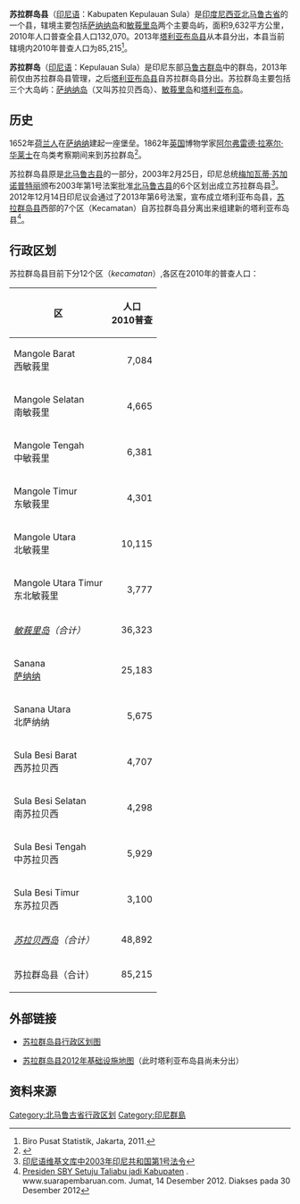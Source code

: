 {{Infobox settlement 
|name                   =  苏拉群岛县
|native_name            =  ''Kabupaten Kepulauan Sula''
|nickname               = 
|motto                  = 
|settlement_type=县<br>Kabupaten
|image_skyline          = 
|imagesize              = 
|image_caption          =
|image_flag             = 
|image_seal             = Lambang Kabupaten Kepulauan Sula.png
|image_shield           = 
|image_map              = Sula Islands Topography.png
|mapsize                = 
|map_caption            = 苏拉群岛
|pushpin_map            =
|pushpin_label_position =
|pushpin_map_caption    =
|pushpin_map1           =
|pushpin_label_position1 = 
|pushpin_map_caption1    =
|subdivision_type       = [[世界政区索引|国家]]
|subdivision_name       = {{flag|Indonesia}}
|subdivision_type1      = [[印度尼西亚行政区划|省]]
|subdivision_name1      = [[北马鲁古省|北马鲁古省]]
|subdivision_type2      = 
|subdivision_name2      = 
|seat_type    = 首府
|seat     = [[萨纳纳|萨纳纳]]
|government_type        = 
|leader_title           = 摄政
|leader_name            = Hendrata Theis
|leader_title1          = 
|leader_name1           = 
|leader_title2          =
|leader_name2           =
|leader_title3          =
|leader_name3           = 
|established_title      =  
|established_date       = 
|established_title2     = 
|established_date2      = 
|established_title3     =  
|established_date3      = 
|area_magnitude         = 
|area_total_km2             = 9,632
|area_total_sq_mi        = 
|area_land_km2              = 
|area_land_sq_mi         = 
|area_water_km2             = 
|area_water_sq_mi        = 
|area_water_percent     = 
|area_urban_km2             = 
|area_urban_sq_mi        = 
|area_metro_km2             = 
|area_metro_sq_mi        = 
|population_as_of       = 2010
|population_note        = 
|population_total       = 85,215
|population_density_km2     = auto
|population_density_sq_mi = 
|population_metro       =
|population_density_metro_km2 =
|population_density_metro_mi2 =
|population_urban       = 
|population_density_urban_km2 =
|population_density_urban_mi2 =
|timezone               = [[印度尼西亚时间|WIT]]
|utc_offset             = +9
|timezone_DST           = 
|utc_offset_DST         = 
|coordinates            = 
|elevation_m            = 
|elevation_ft           = 
|postal_code_type       =  
|postal_code            =
|area_code              =
|website                = 
|footnotes              = 
}}

'''苏拉群岛县'''（[[印尼语|印尼语]]：Kabupaten Kepulauan Sula）是[[印度尼西亚|印度尼西亚]][[北马鲁古省|北马鲁古省]]的一个县，辖境主要包括[[萨纳纳岛|萨纳纳岛]]和[[敏莪里岛|敏莪里岛]]两个主要岛屿，面积9,632平方公里，2010年人口普查全县人口132,070。2013年[[塔利亚布岛县|塔利亚布岛县]]从本县分出，本县当前辖境内2010年普查人口为85,215<ref>Biro Pusat Statistik, Jakarta, 2011.</ref>。

'''苏拉群岛'''（[[印尼语|印尼语]]：Kepulauan Sula）是印尼东部[[马鲁古群岛|马鲁古群岛]]中的群岛，2013年前仅由苏拉群岛县管理，之后[[塔利亚布岛县|塔利亚布岛县]]自苏拉群岛县分出。苏拉群岛主要包括三个大岛屿：[[萨纳纳岛|萨纳纳岛]]（又叫苏拉贝西岛）、[[敏莪里岛|敏莪里岛]]和[[塔利亚布岛|塔利亚布岛]]。

==历史==

1652年[[荷兰东印度公司|荷兰人]]在[[萨纳纳|萨纳纳]]建起一座堡垒。1862年[[英国|英国]]博物学家[[阿尔弗雷德·拉塞尔·华莱士|阿尔弗雷德·拉塞尔·华莱士]]在鸟类考察期间来到苏拉群岛<ref>{{Cite web |url=http://onlinelibrary.wiley.com/doi/10.1111/j.1469-7998.1862.tb06537.x/abstract |title=Wallace's list of birds spotted in the Sulu Islands, 1862 |access-date=2017-05-03 |archive-date=2015-09-19 |archive-url=https://web.archive.org/web/20150919002424/http://onlinelibrary.wiley.com/doi/10.1111/j.1469-7998.1862.tb06537.x/abstract |dead-url=no }}</ref>。

苏拉群岛县原是[[北马鲁古县|北马鲁古县]]的一部分，2003年2月25日，印尼总统[[梅加瓦蒂·苏加诺普特丽|梅加瓦蒂·苏加诺普特丽]]颁布2003年第1号法案批准[[北马鲁古县|北马鲁古县]]的6个区划出成立苏拉群岛县<ref>[[s:id:Undang-Undang_Republik_Indonesia_Nomor_1_Tahun_2003|印尼语维基文库中2003年印尼共和国第1号法令]]</ref>。2012年12月14日印尼议会通过了2013年第6号法案，宣布成立塔利亚布岛县，[[苏拉群岛县|苏拉群岛县]]西部的7个区（Kecamatan）自苏拉群岛县分离出来组建新的塔利亚布岛县<ref>[http://www.suarapembaruan.com/nasional/presiden-sby-setuju-taliabu-jadi-kabupaten/28225 Presiden SBY Setuju Taliabu jadi Kabupaten] {{Wayback|url=http://www.suarapembaruan.com/nasional/presiden-sby-setuju-taliabu-jadi-kabupaten/28225 |date=20160305150355 }}. www.suarapembaruan.com. Jumat, 14 Desember 2012. Diakses pada 30 Desember 2012</ref>。

==行政区划==

苏拉群岛县目前下分12个区（''kecamatan''）,各区在2010年的普查人口：

{| class="sortable wikitable"
|-
! 区 || 人口<br>2010普查
|-
| Mangole Barat<br>西敏莪里 ||align="right"|7,084
|-
| Mangole Selatan<br>南敏莪里 ||align="right"|4,665
|-
| Mangole Tengah<br>中敏莪里 ||align="right"|6,381
|-
| Mangole Timur<br>东敏莪里 ||align="right"|4,301
|-
| Mangole Utara<br>北敏莪里 ||align="right"|10,115
|-
| Mangole Utara Timur<br>东北敏莪里 ||align="right"|3,777
|-
| ''[[敏莪里岛|敏莪里岛]]（合计）'' ||align="right"|36,323
|-
| Sanana<br>[[萨纳纳|萨纳纳]] ||align="right"|25,183
|-
| Sanana Utara<br>北萨纳纳 ||align="right"|5,675
|-
| Sula Besi Barat<br>西苏拉贝西 ||align="right"|4,707
|-
| Sula Besi Selatan<br>南苏拉贝西 ||align="right"|4,298
|-
| Sula Besi Tengah<br>中苏拉贝西 ||align="right"|5,929
|-
| Sula Besi Timur<br>东苏拉贝西 ||align="right"|3,100
|-
| ''[[苏拉贝西岛|苏拉贝西岛]]（合计）'' ||align="right"|48,892
|-
| 苏拉群岛县（合计） ||align="right"|85,215
|}

==外部链接==

* [https://petatematikindo.files.wordpress.com/2014/08/administrasi-kepulauan-sula-a1-1.jpg 苏拉群岛县行政区划图]

*[https://web.archive.org/web/20170508192937/http://loketpeta.pu.go.id/peta-infrastruktur-kabupaten-kepulauan-sula-2012 苏拉群岛县2012年基础设施地图]（此时塔利亚布岛县尚未分出）

==资料来源==

<references />

{{coord|1|52|S|125|22|E|display=title}}

{{北马鲁古省行政区划}}

[[Category:北马鲁古省行政区划|Category:北马鲁古省行政区划]]
[[Category:印尼群島|Category:印尼群島]]